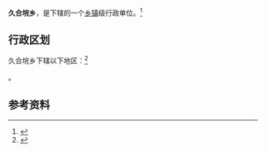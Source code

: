 {{中国乡级行政区|42/10/81/200/000}}

'''久合垸乡'''，是{{PRC admin/fullname|42/10/81/200/000|3}}下辖的一个[[乡镇|乡镇]]级行政单位。<ref>{{PRC admin/ref sgc|{{PRC admin/parent|42/10/81/200/000}}}}</ref>

== 行政区划 ==

久合垸乡下辖以下地区：<ref>{{PRC admin/ref sgc|42/10/81/200/000}}</ref>

{{PRC admin/children|42/10/81/200/000}}。

== 参考资料 ==

{{reflist}}

{{行政区划小作品}}
{{PRC admin/navcat|42/10/81/200/000}}